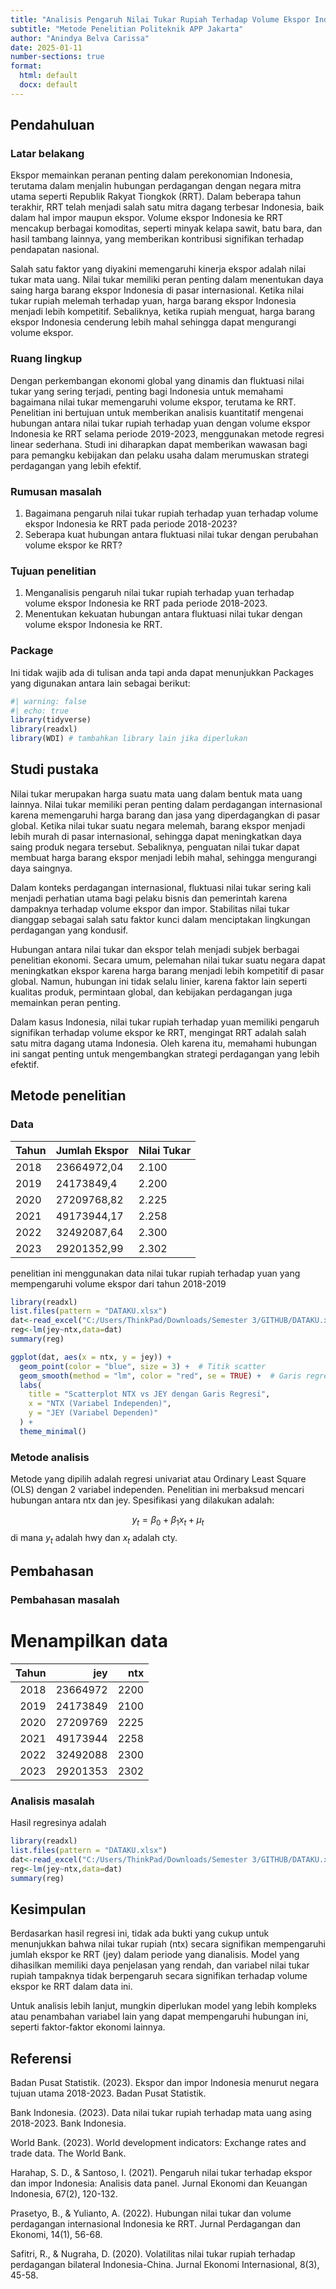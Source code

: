 ---
title: "Analisis Pengaruh Nilai Tukar Rupiah Terhadap Volume Ekspor Indonesia Ke RRT (Tahun 2018-2019)"
subtitle: "Metode Penelitian Politeknik APP Jakarta"
author: "Anindya Belva Carissa"
date: 2025-01-11
number-sections: true
format:
  html: default
  docx: default
---

## Pendahuluan

### Latar belakang

Ekspor memainkan peranan penting dalam perekonomian Indonesia, terutama dalam menjalin hubungan perdagangan dengan negara mitra utama seperti Republik Rakyat Tiongkok (RRT). Dalam beberapa tahun terakhir, RRT telah menjadi salah satu mitra dagang terbesar Indonesia, baik dalam hal impor maupun ekspor. Volume ekspor Indonesia ke RRT mencakup berbagai komoditas, seperti minyak kelapa sawit, batu bara, dan hasil tambang lainnya, yang memberikan kontribusi signifikan terhadap pendapatan nasional.

Salah satu faktor yang diyakini memengaruhi kinerja ekspor adalah nilai tukar mata uang. Nilai tukar memiliki peran penting dalam menentukan daya saing harga barang ekspor Indonesia di pasar internasional. Ketika nilai tukar rupiah melemah terhadap yuan, harga barang ekspor Indonesia menjadi lebih kompetitif. Sebaliknya, ketika rupiah menguat, harga barang ekspor Indonesia cenderung lebih mahal sehingga dapat mengurangi volume ekspor.

### Ruang lingkup

Dengan perkembangan ekonomi global yang dinamis dan fluktuasi nilai tukar yang sering terjadi, penting bagi Indonesia untuk memahami bagaimana nilai tukar memengaruhi volume ekspor, terutama ke RRT. Penelitian ini bertujuan untuk memberikan analisis kuantitatif mengenai hubungan antara nilai tukar rupiah terhadap yuan dengan volume ekspor Indonesia ke RRT selama periode 2019-2023, menggunakan metode regresi linear sederhana. Studi ini diharapkan dapat memberikan wawasan bagi para pemangku kebijakan dan pelaku usaha dalam merumuskan strategi perdagangan yang lebih efektif.

### Rumusan masalah

1.	Bagaimana pengaruh nilai tukar rupiah terhadap yuan terhadap volume ekspor Indonesia ke RRT pada periode 2018-2023?
2.	Seberapa kuat hubungan antara fluktuasi nilai tukar dengan perubahan volume ekspor ke RRT?

### Tujuan penelitian

1.	Menganalisis pengaruh nilai tukar rupiah terhadap yuan terhadap volume ekspor Indonesia ke RRT pada periode 2018-2023.
2.	Menentukan kekuatan hubungan antara fluktuasi nilai tukar dengan volume ekspor Indonesia ke RRT.

### Package

Ini tidak wajib ada di tulisan anda tapi anda dapat menunjukkan Packages yang digunakan antara lain sebagai berikut:

```{r}
#| warning: false
#| echo: true
library(tidyverse)
library(readxl)
library(WDI) # tambahkan library lain jika diperlukan
```

## Studi pustaka

Nilai tukar merupakan harga suatu mata uang dalam bentuk mata uang lainnya. Nilai tukar memiliki peran penting dalam perdagangan internasional karena memengaruhi harga barang dan jasa yang diperdagangkan di pasar global. Ketika nilai tukar suatu negara melemah, barang ekspor menjadi lebih murah di pasar internasional, sehingga dapat meningkatkan daya saing produk negara tersebut. Sebaliknya, penguatan nilai tukar dapat membuat harga barang ekspor menjadi lebih mahal, sehingga mengurangi daya saingnya.

Dalam konteks perdagangan internasional, fluktuasi nilai tukar sering kali menjadi perhatian utama bagi pelaku bisnis dan pemerintah karena dampaknya terhadap volume ekspor dan impor. Stabilitas nilai tukar dianggap sebagai salah satu faktor kunci dalam menciptakan lingkungan perdagangan yang kondusif.

Hubungan antara nilai tukar dan ekspor telah menjadi subjek berbagai penelitian ekonomi. Secara umum, pelemahan nilai tukar suatu negara dapat meningkatkan ekspor karena harga barang menjadi lebih kompetitif di pasar global. Namun, hubungan ini tidak selalu linier, karena faktor lain seperti kualitas produk, permintaan global, dan kebijakan perdagangan juga memainkan peran penting.

Dalam kasus Indonesia, nilai tukar rupiah terhadap yuan memiliki pengaruh signifikan terhadap volume ekspor ke RRT, mengingat RRT adalah salah satu mitra dagang utama Indonesia. Oleh karena itu, memahami hubungan ini sangat penting untuk mengembangkan strategi perdagangan yang lebih efektif.

## Metode penelitian

### Data

|Tahun |Jumlah Ekspor |Nilai Tukar|
|------|--------------|-----------|
|2018  |23664972,04   | 2.100     |
|2019  |24173849,4    | 2.200     |
|2020  |27209768,82   | 2.225     |
|2021  |49173944,17   | 2.258     |
|2022  |32492087,64   | 2.300     |
|2023  |29201352,99   | 2.302     |

penelitian ini menggunakan data nilai tukar rupiah terhadap yuan yang mempengaruhi volume ekspor dari tahun 2018-2019

```{r}
library(readxl)
list.files(pattern = "DATAKU.xlsx")
dat<-read_excel("C:/Users/ThinkPad/Downloads/Semester 3/GITHUB/DATAKU.xlsx")
reg<-lm(jey~ntx,data=dat)
summary(reg)

ggplot(dat, aes(x = ntx, y = jey)) +
  geom_point(color = "blue", size = 3) +  # Titik scatter
  geom_smooth(method = "lm", color = "red", se = TRUE) +  # Garis regresi linier
  labs(
    title = "Scatterplot NTX vs JEY dengan Garis Regresi",
    x = "NTX (Variabel Independen)",
    y = "JEY (Variabel Dependen)"
  ) +
  theme_minimal() 
```

### Metode analisis

Metode yang dipilih adalah regresi univariat atau Ordinary Least Square (OLS) dengan 2 variabel independen. Penelitian ini merbaksud mencari hubungan antara ntx dan jey. Spesifikasi yang dilakukan adalah:

$$
y_{t}=\beta_0 + \beta_1 x_t+\mu_t
$$ di mana $y_t$ adalah hwy dan $x_t$ adalah cty.

## Pembahasan

### Pembahasan masalah
# Menampilkan data

| Tahun|      jey|  ntx|
|-----:|--------:|----:|
|  2018| 23664972| 2200|
|  2019| 24173849| 2100|
|  2020| 27209769| 2225|
|  2021| 49173944| 2258|
|  2022| 32492088| 2300|
|  2023| 29201353| 2302|

### Analisis masalah

Hasil regresinya adalah

```{r}
library(readxl)
list.files(pattern = "DATAKU.xlsx")
dat<-read_excel("C:/Users/ThinkPad/Downloads/Semester 3/GITHUB/DATAKU.xlsx")
reg<-lm(jey~ntx,data=dat)
summary(reg)

```

## Kesimpulan

Berdasarkan hasil regresi ini, tidak ada bukti yang cukup untuk menunjukkan bahwa nilai tukar rupiah (ntx) secara signifikan mempengaruhi jumlah ekspor ke RRT (jey) dalam periode yang dianalisis. Model yang dihasilkan memiliki daya penjelasan yang rendah, dan variabel nilai tukar rupiah tampaknya tidak berpengaruh secara signifikan terhadap volume ekspor ke RRT dalam data ini.

Untuk analisis lebih lanjut, mungkin diperlukan model yang lebih kompleks atau penambahan variabel lain yang dapat mempengaruhi hubungan ini, seperti faktor-faktor ekonomi lainnya.


## Referensi

Badan Pusat Statistik. (2023). Ekspor dan impor Indonesia menurut negara tujuan utama 2018-2023. Badan Pusat Statistik.

Bank Indonesia. (2023). Data nilai tukar rupiah terhadap mata uang asing 2018-2023. Bank Indonesia.

World Bank. (2023). World development indicators: Exchange rates and trade data. The World Bank.

Harahap, S. D., & Santoso, I. (2021). Pengaruh nilai tukar terhadap ekspor dan impor Indonesia: Analisis data panel. Jurnal Ekonomi dan Keuangan Indonesia, 67(2), 120-132.

Prasetyo, B., & Yulianto, A. (2022). Hubungan nilai tukar dan volume perdagangan internasional Indonesia ke RRT. Jurnal Perdagangan dan Ekonomi, 14(1), 56-68.

Safitri, R., & Nugraha, D. (2020). Volatilitas nilai tukar rupiah terhadap perdagangan bilateral Indonesia-China. Jurnal Ekonomi Internasional, 8(3), 45-58.